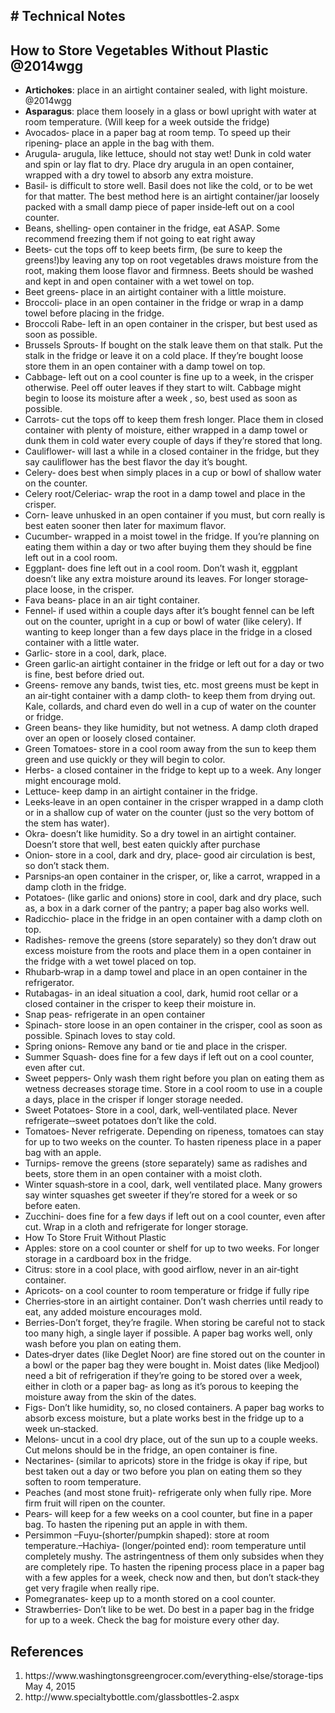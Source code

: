 # Technical Notes
---
## How to Store Vegetables Without Plastic @2014wgg
- **Artichokes**: place in an airtight container sealed, with light moisture. @2014wgg
- **Asparagus**: place them loosely in a glass or bowl upright with water at room temperature. (Will keep for a week outside the fridge)
- Avocados‐ place in a paper bag at room temp. To speed up their ripening‐ place an apple in the bag with them.
- Arugula‐ arugula, like lettuce, should not stay wet! Dunk in cold water and spin or lay flat to dry. Place dry arugula in an open container, wrapped with a dry towel to absorb any extra moisture.
- Basil‐ is difficult to store well. Basil does not like the cold, or to be wet for that matter. The best method here is an airtight container/jar loosely packed with a small damp piece of paper inside‐left out on a cool counter.
- Beans, shelling‐ open container in the fridge, eat ASAP. Some recommend freezing them if not going to eat right away
- Beets‐ cut the tops off to keep beets firm, (be sure to keep the greens!)by leaving any top on root vegetables draws moisture from the root, making them loose flavor and firmness. Beets should be washed and kept in and open container with a wet towel on top.
- Beet greens‐ place in an airtight container with a little moisture.
- Broccoli‐ place in an open container in the fridge or wrap in a damp towel before placing in the fridge.
- Broccoli Rabe‐ left in an open container in the crisper, but best used as soon as possible.
- Brussels Sprouts‐ If bought on the stalk leave them on that stalk. Put the stalk in the fridge or leave it on a cold place. If they’re bought loose store them in an open container with a damp towel on top.
- Cabbage‐ left out on a cool counter is fine up to a week, in the crisper otherwise. Peel off outer leaves if they start to wilt. Cabbage might begin to loose its moisture after a week , so, best used as soon as possible.
- Carrots‐ cut the tops off to keep them fresh longer. Place them in closed container with plenty of moisture, either wrapped in a damp towel or dunk them in cold water every couple of days if they’re stored that long.
- Cauliflower‐ will last a while in a closed container in the fridge, but they say cauliflower has the best flavor the day it’s bought.
- Celery‐ does best when simply places in a cup or bowl of shallow water on the counter.
- Celery root/Celeriac‐ wrap the root in a damp towel and place in the crisper.
- Corn‐ leave unhusked in an open container if you must, but corn really is best eaten sooner then later for maximum flavor.
- Cucumber‐ wrapped in a moist towel in the fridge. If you’re planning on eating them within a day or two after buying them they should be fine left out in a cool room.
- Eggplant‐ does fine left out in a cool room. Don’t wash it, eggplant doesn’t like any extra moisture around its leaves. For longer storage‐ place loose, in the crisper.
- Fava beans‐ place in an air tight container.
- Fennel‐ if used within a couple days after it’s bought fennel can be left out on the counter, upright in a cup or bowl of water (like celery). If wanting to keep longer than a few days place in the fridge in a closed container with a little water.
- Garlic‐ store in a cool, dark, place.
- Green garlic‐an airtight container in the fridge or left out for a day or two is fine, best before dried out.
- Greens‐ remove any bands, twist ties, etc. most greens must be kept in an air‐tight container with a damp cloth‐ to keep them from drying out. Kale, collards, and chard even do well in a cup of water on the counter or fridge.
- Green beans‐ they like humidity, but not wetness. A damp cloth draped over an open or loosely closed container.
- Green Tomatoes‐ store in a cool room away from the sun to keep them green and use quickly or they will begin to color.
- Herbs- a closed container in the fridge to kept up to a week. Any longer might encourage mold.
- Lettuce‐ keep damp in an airtight container in the fridge.
- Leeks‐leave in an open container in the crisper wrapped in a damp cloth or in a shallow cup of water on the counter (just so the very bottom of the stem has water).
- Okra‐ doesn’t like humidity. So a dry towel in an airtight container. Doesn’t store that well, best eaten quickly after purchase
- Onion‐ store in a cool, dark and dry, place‐ good air circulation is best, so don’t stack them.
- Parsnips‐an open container in the crisper, or, like a carrot, wrapped in a damp cloth in the fridge.
- Potatoes‐ (like garlic and onions) store in cool, dark and dry place, such as, a box in a dark corner of the pantry; a paper bag also works well.
- Radicchio‐ place in the fridge in an open container with a damp cloth on top.
- Radishes‐ remove the greens (store separately) so they don’t draw out excess moisture from the roots and place them in a open container in the fridge with a wet towel placed on top.
- Rhubarb‐wrap in a damp towel and place in an open container in the refrigerator.
- Rutabagas‐ in an ideal situation a cool, dark, humid root cellar or a closed container in the crisper to keep their moisture in.
- Snap peas‐ refrigerate in an open container
- Spinach‐ store loose in an open container in the crisper, cool as soon as possible. Spinach loves to stay cold.
- Spring onions‐ Remove any band or tie and place in the crisper.
- Summer Squash‐ does fine for a few days if left out on a cool counter, even after cut.
- Sweet peppers‐ Only wash them right before you plan on eating them as wetness decreases storage time. Store in a cool room to use in a couple a days, place in the crisper if longer storage needed.
- Sweet Potatoes‐ Store in a cool, dark, well‐ventilated place. Never refrigerate‐‐sweet potatoes don’t like the cold.
- Tomatoes‐ Never refrigerate. Depending on ripeness, tomatoes can stay for up to two weeks on the counter. To hasten ripeness place in a paper bag with an apple.
- Turnips‐ remove the greens (store separately) same as radishes and beets, store them in an open container with a moist cloth.
- Winter squash‐store in a cool, dark, well ventilated place. Many growers say winter squashes get sweeter if they’re stored for a week or so before eaten.
- Zucchini‐ does fine for a few days if left out on a cool counter, even after cut. Wrap in a cloth and refrigerate for longer storage.
- How To Store Fruit Without Plastic
- Apples: store on a cool counter or shelf for up to two weeks. For longer storage in a cardboard box in the fridge.
- Citrus: store in a cool place, with good airflow, never in an air‐tight container.
- Apricots‐ on a cool counter to room temperature or fridge if fully ripe
- Cherries‐store in an airtight container. Don’t wash cherries until ready to eat, any added moisture encourages mold.
- Berries-Don’t forget, they’re fragile. When storing be careful not to stack too many high, a single layer if possible. A paper bag works well, only wash before you plan on eating them.
- Dates‐dryer dates (like Deglet Noor) are fine stored out on the counter in a bowl or the paper bag they were bought in. Moist dates (like Medjool) need a bit of refrigeration if they’re going to be stored over a week, either in cloth or a paper bag‐ as long as it’s porous to keeping the moisture away from the skin of the dates.
- Figs‐ Don’t like humidity, so, no closed containers. A paper bag works to absorb excess moisture, but a plate works best in the fridge up to a week un‐stacked.
- Melons‐ uncut in a cool dry place, out of the sun up to a couple weeks. Cut melons should be in the fridge, an open container is fine.
- Nectarines‐ (similar to apricots) store in the fridge is okay if ripe, but best taken out a day or two before you plan on eating them so they soften to room temperature.
- Peaches (and most stone fruit)‐ refrigerate only when fully ripe. More firm fruit will ripen on the counter.
- Pears‐ will keep for a few weeks on a cool counter, but fine in a paper bag. To hasten the ripening put an apple in with them.
- Persimmon –Fuyu‐(shorter/pumpkin shaped): store at room temperature.–Hachiya‐ (longer/pointed end): room temperature until completely mushy. The astringentness of them only subsides when they are completely ripe. To hasten the ripening process place in a paper bag with a few apples for a week, check now and then, but don’t stack‐they get very fragile when really ripe.
- Pomegranates‐ keep up to a month stored on a cool counter.
- Strawberries‐ Don’t like to be wet. Do best in a paper bag in the fridge for up to a week. Check the bag for moisture every other day.

## References
1. https://www.washingtonsgreengrocer.com/everything-else/storage-tips May 4, 2015
2. http://www.specialtybottle.com/glassbottles-2.aspx
